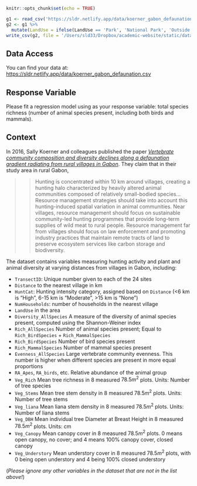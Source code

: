 

```r
knitr::opts_chunk$set(echo = TRUE)

g1 <- read_csv('https://sldr.netlify.app/data/koerner_gabon_defaunation.csv')
g2 <- g1 %>%
  mutate(LandUse = ifelse(LandUse == 'Park', 'National Park', 'Outside Park'))
write_csv(g2, file = '/Users/sld33/Dropbox/academic-website/static/data/koerner_gabon_defaunation2.csv')
```

## Data Access

You can find your data at: <https://sldr.netlify.app/data/koerner_gabon_defaunation.csv>

## Response Variable

Please fit a regression model using as your response variable: total species richness (number of animal species present, including both birds and mammals). 

## Context

In 2016, Sally Koerner and colleagues published the paper [*Vertebrate community composition and diversity declines along a defaunation gradient radiating from rural villages in Gabon*](https://besjournals.onlinelibrary.wiley.com/doi/10.1111/1365-2664.12798). They claim that in their study area in rural Gabon,

>>Hunting is concentrated within 10 km around villages, creating a hunting halo characterized by heavily altered animal communities composed of relatively small-bodied species... Resource management strategies should take into account this hunting-induced spatial variation in animal communities. Near villages, resource management should focus on sustainable community-led hunting programmes that provide long-term supplies of wild meat to rural people. Resource management far from villages should focus on law enforcement and promoting industry practices that maintain remote tracts of land to preserve ecosystem services like carbon storage and biodiversity.

The dataset contains variables measuring hunting activity and plant and animal diversity at varying distances from villages in Gabon, including:

- `TransectID`: Unique number given to each of the 24 sites
- `Distance` to the nearest village in km
- `HuntCat`: Hunting intensity category, assigned based on `Distance` (<6 km is "High", 6-15 km is "Moderate", >15 km is "None")
- `NumHouseholds`: number of households in the nearest village
- `LandUse` in the area
- `Diversity_AllSpecies` A measure of the diversity of animal species present, computed using the Shannon-Weiner index
- `Rich_AllSpecies` Number of animal species present; Equal to `Rich_BirdSpecies` + `Rich_MammalSpecies`
- `Rich_BirdSpecies` Number of bird species present
- `Rich_MammalSpecies` Number of mammal species present
- `Evenness_AllSpecies` Large vertebrate community evenness. This number is higher when different species are present in more equal proportions
- `RA_Apes`, `RA_birds`, etc. Relative abundance of the animal group
- `Veg_Rich`		Mean tree richness in 8 measured $78.5 m^2$ plots. Units:	Number of tree species
- `Veg_Stems`		Mean tree stem density in 8 measured  $78.5 m^2$ plots. Units:	Number of tree stems
- `Veg_liana`		Mean liana stem density in 8 measured  $78.5 m^2$ plots. Units:	Number of liana stems
- `Veg_DBH`		Mean individual tree Diameter at Breast Height in 8 measured  $78.5 m^2$ plots. Units:	cm
- `Veg_Canopy`		Mean canopy cover in 8 measured  $78.5 m^2$ plots. 0 means open canopy, no cover; and 4 means 100% canopy cover, closed canopy
- `Veg_Understory`		Mean understory cover in 8 measured  $78.5 m^2$ plots, with 0 being open understory and 4 being 100% closed understory


(*Please ignore any other variables in the dataset that are not in the list above!*)

<!-- ## Notes -->
